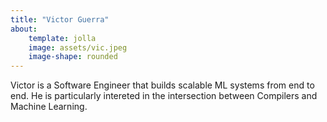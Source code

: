```yaml
---
title: "Victor Guerra"
about:
    template: jolla
    image: assets/vic.jpeg
    image-shape: rounded
---
```


Victor is a Software Engineer that builds scalable ML systems from end to end. He is particularly intereted in the intersection between Compilers and Machine Learning.